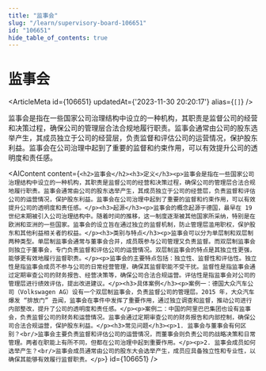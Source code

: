 ```yaml
---
title: "监事会"
slug: "/learn/supervisory-board-106651"
id: "106651"
hide_table_of_contents: true
---
```



# 监事会

<ArticleMeta id={106651} updatedAt={'2023-11-30 20:20:17'} alias={`[]`} />
<div className='border-solid border-b border-t-0 my-4 border-[var(--ifm-color-gray-300)]' />

监事会是指在一些国家公司治理结构中设立的一种机构，其职责是监督公司的经营和决策过程，确保公司的管理层合法合规地履行职责。监事会通常由公司的股东选举产生，其成员独立于公司的经营层，负责监督和评估公司的运营情况，保护股东利益。监事会在公司治理中起到了重要的监督和约束作用，可以有效提升公司的透明度和责任感。

<AIContent content={`<h2>监事会</h2><h3>定义</h3><p>监事会是指在一些国家公司治理结构中设立的一种机构，其职责是监督公司的经营和决策过程，确保公司的管理层合法合规地履行职责。监事会通常由公司的股东选举产生，其成员独立于公司的经营层，负责监督和评估公司的运营情况，保护股东利益。监事会在公司治理中起到了重要的监督和约束作用，可以有效提升公司的透明度和责任感。</p><h3>起源</h3><p>监事会的概念起源于德国，最早在 19 世纪末期被引入公司治理结构中。随着时间的推移，这一制度逐渐被其他国家所采纳，特别是在欧洲和亚洲的一些国家。监事会的设立旨在通过独立的监督机制，防止管理层滥用职权，保护股东和其他利益相关者的权益。</p><h3>类别与特点</h3><p>监事会可以分为单层制和双层制两种类型。单层制监事会通常与董事会合并，成员既参与公司管理又负责监督。而双层制监事会则独立于董事会，专门负责监督和评估公司的运营情况。双层制监事会的特点是其独立性更强，能够更有效地履行监督职责。</p><p>监事会的主要特点包括：独立性、监督性和评估性。独立性是指监事会成员不参与公司的日常经营管理，确保其监督职能不受干扰。监督性是指监事会通过定期审查公司的财务报告、经营决策等，确保公司合法合规运营。评估性是指监事会对公司的管理层进行绩效评估，提出改进建议。</p><h3>具体案例</h3><p>案例一：德国大众汽车公司（Volkswagen AG）设有一个双层制监事会，负责监督公司的管理层。2015 年，大众汽车爆发 “排放门” 丑闻，监事会在事件中发挥了重要作用，通过独立调查和监督，推动公司进行内部整改，提升了公司的透明度和责任感。</p><p>案例二：中国的阿里巴巴集团也设有监事会，负责监督公司的财务和运营情况。监事会通过定期审查公司的财务报告和内部控制，确保公司合法合规运营，保护股东利益。</p><h3>常见问题</h3><p>1. 监事会与董事会有何区别？<br/>监事会主要负责监督和评估公司的运营情况，而董事会则负责公司的战略决策和日常管理。两者在职能上有所不同，但都在公司治理中起到重要作用。</p><p>2. 监事会成员如何选举产生？<br/>监事会成员通常由公司的股东大会选举产生，成员应具备独立性和专业性，以确保其能够有效履行监督职责。</p>`} id={106651} />
